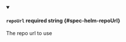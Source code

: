 
<details className="config-field" data-expandable="false" open>
<summary>

#### `repoUrl` <span className="config-field-required" data-required="false">required</span> <span className="config-field-type">string</span> <span className="config-field-default"></span> <span className="config-field-enum"></span> {#spec-helm-repoUrl}

The repo url to use

</summary>



</details>
